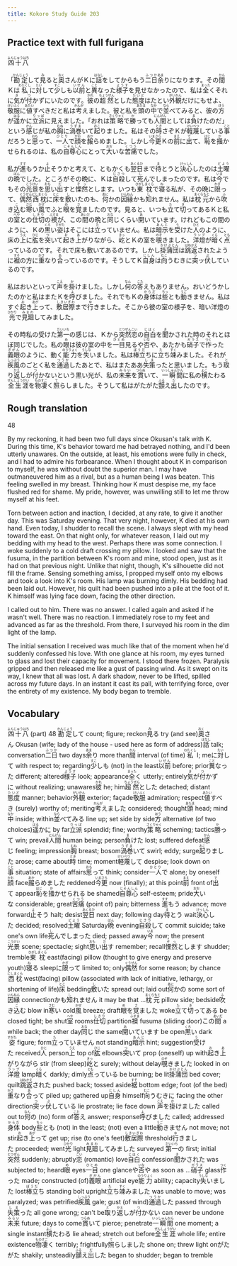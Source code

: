 ```yaml
---
title: Kokoro Study Guide 203
---
```


## Practice text with full furigana

<p>
<ruby><rb>四十八</rb><rt>よんじゅうはち</rt></ruby>
</p>

<p>
「<ruby><rb>勘定</rb><rt>かんじょう</rt></ruby>して<ruby><rb>見</rb><rt>み</rt></ruby>ると<ruby><rb>奥</rb><rt>おく</rt></ruby>さんがＫに<ruby><rb>話</rb><rt>はなし</rt></ruby>をしてからもう<ruby><rb>二日</rb><rt>ふつか</rt></ruby><ruby><rb>余</rb><rt>あま</rt></ruby>りになります。その<ruby><rb>間</rb><rt>かん</rt></ruby>Ｋは<ruby><rb>私</rb><rt>わたくし</rt></ruby>に<ruby><rb>対</rb><rt>たい</rt></ruby>して<ruby><rb>少</rb><rt>すこ</rt></ruby>しも<ruby><rb>以前</rb><rt>いぜん</rt></ruby>と<ruby><rb>異</rb><rt>こと</rt></ruby>なった<ruby><rb>様子</rb><rt>ようす</rt></ruby>を見せなかったので、私は<ruby><rb>全</rb><rt>まった</rt></ruby>くそれに<ruby><rb>気</rb><rt>き</rt></ruby>が<ruby><rb>付</rb><rt>つ</rt></ruby>かずにいたのです。<ruby><rb>彼</rb><rt>かれ</rt></ruby>の<ruby><rb>超然</rb><rt>ちょうぜん</rt></ruby>とした<ruby><rb>態度</rb><rt>たいど</rt></ruby>はたとい<ruby><rb>外観</rb><rt>がいかん</rt></ruby>だけにもせよ、<ruby><rb>敬服</rb><rt>けいふく</rt></ruby>に<ruby><rb>値</rb><rt>あたい</rt></ruby>すべきだと私は<ruby><rb>考</rb><rt>かんが</rt></ruby>えました。彼と私を<ruby><rb>頭</rb><rt>あたま</rt></ruby>の<ruby><rb>中</rb><rt>なか</rt></ruby>で<ruby><rb>並</rb><rt>なら</rt></ruby>べてみると、彼の<ruby><rb>方</rb><rt>ほう</rt></ruby>が<ruby><rb>遥</rb><rt>はる</rt></ruby>かに<ruby><rb>立派</rb><rt>りっぱ</rt></ruby>に見えました。「おれは<ruby><rb>策略</rb><rt>さくりゃく</rt></ruby>で<ruby><rb>勝</rb><rt>か</rt></ruby>っても<ruby><rb>人間</rb><rt>にんげん</rt></ruby>としては<ruby><rb>負</rb><rt>ま</rt></ruby>けたのだ」という<ruby><rb>感</rb><rt>かん</rt></ruby>じが私の<ruby><rb>胸</rb><rt>むね</rt></ruby>に<ruby><rb>渦巻</rb><rt>うずま</rt></ruby>いて<ruby><rb>起</rb><rt>おこ</rt></ruby>りました。私はその<ruby><rb>時</rb><rt>とき</rt></ruby>さぞＫが<ruby><rb>軽蔑</rb><rt>けいべつ</rt></ruby>している<ruby><rb>事</rb><rt>こと</rt></ruby>だろうと<ruby><rb>思</rb><rt>おも</rt></ruby>って、<ruby><rb>一人</rb><rt>ひとり</rt></ruby>で<ruby><rb>顔</rb><rt>かお</rt></ruby>を<ruby><rb>赧</rb><rt>あか</rt></ruby>らめました。しかし<ruby><rb>今更</rb><rt>いまさら</rt></ruby>Ｋの<ruby><rb>前</rb><rt>まえ</rt></ruby>に<ruby><rb>出</rb><rt>で</rt></ruby>て、<ruby><rb>恥</rb><rt>はじ</rt></ruby>を<ruby><rb>掻</rb><rt>か</rt></ruby>かせられるのは、私の<ruby><rb>自尊心</rb><rt>じそんしん</rt></ruby>にとって<ruby><rb>大</rb><rt>おお</rt></ruby>いな<ruby><rb>苦痛</rb><rt>くつう</rt></ruby>でした。
</p>

<p>
私が<ruby><rb>進</rb><rt>すす</rt></ruby>もうか<ruby><rb>止</rb><rt>よ</rt></ruby>そうかと考えて、ともかくも<ruby><rb>翌日</rb><rt>あくるひ</rt></ruby>まで<ruby><rb>待</rb><rt>ま</rt></ruby>とうと<ruby><rb>決心</rb><rt>けっしん</rt></ruby>したのは<ruby><rb>土曜</rb><rt>どよう</rt></ruby>の<ruby><rb>晩</rb><rt>ばん</rt></ruby>でした。ところがその晩に、Ｋは<ruby><rb>自殺</rb><rt>じさつ</rt></ruby>して<ruby><rb>死</rb><rt>し</rt></ruby>んでしまったのです。私は<ruby><rb>今</rb><rt>いま</rt></ruby>でもその<ruby><rb>光景</rb><rt>こうけい</rt></ruby>を<ruby><rb>思</rb><rt>おも</rt></ruby>い<ruby><rb>出</rb><rt>だ</rt></ruby>すと<ruby><rb>慄然</rb><rt>ぞっ</rt></ruby>とします。いつも<ruby><rb>東枕</rb><rt>ひがしまくら</rt></ruby>で<ruby><rb>寝</rb><rt>ね</rt></ruby>る私が、その晩に<ruby><rb>限</rb><rt>かぎ</rt></ruby>って、<ruby><rb>偶然</rb><rt>ぐうぜん</rt></ruby><ruby><rb>西枕</rb><rt>にしまくら</rt></ruby>に<ruby><rb>床</rb><rt>とこ</rt></ruby>を<ruby><rb>敷</rb><rt>し</rt></ruby>いたのも、<ruby><rb>何</rb><rt>あに</rt></ruby>かの<ruby><rb>因縁</rb><rt>いんねん</rt></ruby>かも<ruby><rb>知</rb><rt>し</rt></ruby>れません。私は<ruby><rb>枕元</rb><rt>まくらもと</rt></ruby>から<ruby><rb>吹</rb><rt>ふ</rt></ruby>き<ruby><rb>込</rb><rt>こ</rt></ruby>む<ruby><rb>寒</rb><rt>さむ</rt></ruby>い<ruby><rb>風</rb><rt>かぜ</rt></ruby>でふと<ruby><rb>眼</rb><rt>め</rt></ruby>を<ruby><rb>覚</rb><rt>さ</rt></ruby>ましたのです。見ると、いつも<ruby><rb>立</rb><rt>た</rt></ruby>て<ruby><rb>切</rb><rt>き</rt></ruby>ってあるＫと私の<ruby><rb>室</rb><rt>へや</rt></ruby>との<ruby><rb>仕切</rb><rt>しきり</rt></ruby>の<ruby><rb>襖</rb><rt>ふすま</rt></ruby>が、この<ruby><rb>間</rb><rt>あいだ</rt></ruby>の晩と<ruby><rb>同</rb><rt>おな</rt></ruby>じくらい<ruby><rb>開</rb><rt>あ</rt></ruby>いています。けれどもこの間のように、Ｋの<ruby><rb>黒</rb><rt>くろ</rt></ruby>い<ruby><rb>姿</rb><rt>すがた</rt></ruby>はそこには<ruby><rb>立</rb><rt>た</rt></ruby>っていません。私は<ruby><rb>暗示</rb><rt>あんじ</rt></ruby>を<ruby><rb>受</rb><rt>う</rt></ruby>けた<ruby><rb>人</rb><rt>ひと</rt></ruby>のように、床の<ruby><rb>上</rb><rt>うえ</rt></ruby>に<ruby><rb>肱</rb><rt>ひじ</rt></ruby>を<ruby><rb>突</rb><rt>つ</rt></ruby>いて<ruby><rb>起</rb><rt>お</rt></ruby>き<ruby><rb>上</rb><rt>あ</rt></ruby>がりながら、<ruby><rb>屹</rb><rt>きっ</rt></ruby>とＫの室を<ruby><rb>覗</rb><rt>のぞ</rt></ruby>きました。<ruby><rb>洋燈</rb><rt>ランプ</rt></ruby>が<ruby><rb>暗</rb><rt>くら</rt></ruby>く<ruby><rb>点</rb><rt>とも</rt></ruby>っているのです。それで床も敷いてあるのです。しかし<ruby><rb>掛蒲団</rb><rt>かけぶとん</rt></ruby>は<ruby><rb>跳返</rb><rt>はねかえ</rt></ruby>されたように<ruby><rb>裾</rb><rt>すそ</rt></ruby>の方に<ruby><rb>重</rb><rt>かさ</rt></ruby>なり<ruby><rb>合</rb><rt>あ</rt></ruby>っているのです。そうしてＫ<ruby><rb>自身</rb><rt>じしん</rt></ruby>は<ruby><rb>向</rb><rt>むこ</rt></ruby>うむきに<ruby><rb>突</rb><rt>つ</rt></ruby>ッ<ruby><rb>伏</rb><rt>ぷ</rt></ruby>しているのです。
</p>

<p>
私はおいといって<ruby><rb>声</rb><rt>こえ</rt></ruby>を<ruby><rb>掛</rb><rt>か</rt></ruby>けました。しかし<ruby><rb>何</rb><rt>なん</rt></ruby>の<ruby><rb>答</rb><rt>こた</rt></ruby>えもありません。おいどうかしたのかと私はまたＫを<ruby><rb>呼</rb><rt>よ</rt></ruby>びました。それでもＫの<ruby><rb>身体</rb><rt>からだ</rt></ruby>は<ruby><rb>些</rb><rt>ちっ</rt></ruby>とも<ruby><rb>動</rb><rt>うご</rt></ruby>きません。私はすぐ<ruby><rb>起</rb><rt>お</rt></ruby>き<ruby><rb>上</rb><rt>あが</rt></ruby>って、<ruby><rb>敷居際</rb><rt>しきいぎわ</rt></ruby>まで<ruby><rb>行</rb><rt>ゆ</rt></ruby>きました。そこから彼の室の様子を、暗い洋燈の<ruby><rb>光</rb><rt>ひかり</rt></ruby>で<ruby><rb>見廻</rb><rt>みまわ</rt></ruby>してみました。
</p>

<p>
その時私の受けた<ruby><rb>第一</rb><rt>だいいち</rt></ruby>の感じは、Ｋから<ruby><rb>突然</rb><rt>とつぜん</rt></ruby><ruby><rb>恋</rb><rt>こい</rt></ruby>の<ruby><rb>自白</rb><rt>じはく</rt></ruby>を<ruby><rb>聞</rb><rt>き</rt></ruby>かされた時のそれとほぼ同じでした。私の<ruby><rb>眼</rb><rt>め</rt></ruby>は彼の室の中を<ruby><rb>一目</rb><rt>ひとめ</rt></ruby>見るや<ruby><rb>否</rb><rt>いな</rt></ruby>や、あたかも<ruby><rb>硝子</rb><rt>ガラス</rt></ruby>で<ruby><rb>作</rb><rt>つく</rt></ruby>った<ruby><rb>義眼</rb><rt>ぎがん</rt></ruby>のように、動く<ruby><rb>能力</rb><rt>のうりょく</rt></ruby>を<ruby><rb>失</rb><rt>うしな</rt></ruby>いました。私は<ruby><rb>棒立</rb><rt>ぼうだ</rt></ruby>ちに<ruby><rb>立</rb><rt>た</rt></ruby>ち<ruby><rb>竦</rb><rt>すく</rt></ruby>みました。それが<ruby><rb>疾風</rb><rt>しっぷう</rt></ruby>のごとく私を<ruby><rb>通過</rb><rt>つうか</rt></ruby>したあとで、私はまたああ<ruby><rb>失策</rb><rt>しま</rt></ruby>ったと思いました。もう<ruby><rb>取</rb><rt>と</rt></ruby>り<ruby><rb>返</rb><rt>かえ</rt></ruby>しが<ruby><rb>付</rb><rt>つ</rt></ruby>かないという黒い光が、私の<ruby><rb>未来</rb><rt>みらい</rt></ruby>を<ruby><rb>貫</rb><rt>つらぬ</rt></ruby>いて、<ruby><rb>一瞬間</rb><rt>いっしゅんかん</rt></ruby>に私の<ruby><rb>横</rb><rt>よこ</rt></ruby>たわる<ruby><rb>全生涯</rb><rt>ぜんしょうがい</rt></ruby>を<ruby><rb>物凄</rb><rt>ものすご</rt></ruby>く<ruby><rb>照</rb><rt>て</rt></ruby>らしました。そうして私はがたがた<ruby><rb>顫</rb><rt>ふる</rt></ruby>え<ruby><rb>出</rb><rt>だ</rt></ruby>したのです。
</p>


## Rough translation

48

By my reckoning, it had been two full days since Okusan's talk with K. During this time, K's behavior toward me had betrayed nothing, and I'd been utterly unawares. On the outside, at least, his emotions were fully in check, and I had to admire his forbearance. When I thought about K in comparison to myself, he was without doubt the superior man. I may have outmaneuvered him as a rival, but as a human being I was beaten. This feeling swelled in my breast. Thinking how K must despise me, my face flushed red for shame. My pride, however, was unwilling still to let me throw myself at his feet.

Torn between action and inaction, I decided, at any rate, to give it another day. This was Saturday evening. That very night, however, K died at his own hand. Even today, I shudder to recall the scene. I always slept with my head toward the east. On that night only, for whatever reason, I laid out my bedding with my head to the west. Perhaps there was some connection. I woke suddenly to a cold draft crossing my pillow. I looked and saw that the fusuma, in the partition between K's room and mine, stood open, just as it had on that previous night. Unlike that night, though, K's silhouette did not fill the frame. Sensing something amiss, I propped myself onto my elbows and took a look into K's room. His lamp was burning dimly. His bedding had been laid out. However, his quilt had been pushed into a pile at the foot of it. K himself was lying face down, facing the other direction.

I called out to him. There was no answer. I called again and asked if he wasn't well. There was no reaction. I immediately rose to my feet and advanced as far as the threshold. From there, I surveyed his room in the dim light of the lamp.

The initial sensation I received was much like that of the moment when he'd suddenly confessed his love. With one glance at his room, my eyes turned to glass and lost their capacity for movement. I stood there frozen. Paralysis gripped and then released me like a gust of passing wind. As it swept on its way, I knew that all was lost.  A dark shadow, never to be lifted, spilled across my future days. In an instant it cast its pall, with terrifying force, over the entirety of my existence. My body began to tremble.    


## Vocabulary

<p>
<span class="vocabstudy"><ruby><rb>四十八</rb><rt>よんじゅうはち</rt></ruby>&nbsp;(part) 48</span>
<span class="vocabstudy"><ruby><rb>勘定</rb><rt>かんじょう</rt></ruby>して&nbsp;count; figure; reckon</span><span class="vocabstudy"><ruby><rb>見</rb><rt>み</rt></ruby>る&nbsp;try (and see)</span><span class="vocabstudy"><ruby><rb>奥</rb><rt>おく</rt></ruby>さん&nbsp;Okusan (wife; lady of the house - used here as form of address)</span><span class="vocabstudy"><ruby><rb>話</rb><rt>はなし</rt></ruby>&nbsp;talk; conversation</span><span class="vocabstudy"><ruby><rb>二日</rb><rt>ふつか</rt></ruby>&nbsp;two days</span><span class="vocabstudy"><ruby><rb>余</rb><rt>あま</rt></ruby>り&nbsp;more than</span><span class="vocabstudy"><ruby><rb>間</rb><rt>かん</rt></ruby>&nbsp;interval (of time)</span><span class="vocabstudy"><ruby><rb>私</rb><rt>わたくし</rt></ruby>&nbsp;I; me</span><span class="vocabstudy">に<ruby><rb>対</rb><rt>たい</rt></ruby>して&nbsp;with respect to; regarding</span><span class="vocabstudy"><ruby><rb>少</rb><rt>すこ</rt></ruby>しも&nbsp;(not) in the least</span><span class="vocabstudy"><ruby><rb>以前</rb><rt>いぜん</rt></ruby>&nbsp;before; prior</span><span class="vocabstudy"><ruby><rb>異</rb><rt>こと</rt></ruby>なった&nbsp;different; altered</span><span class="vocabstudy"><ruby><rb>様子</rb><rt>ようす</rt></ruby>&nbsp;look; appearance</span><span class="vocabstudy"><ruby><rb>全</rb><rt>まった</rt></ruby>く&nbsp;utterly; entirely</span><span class="vocabstudy"><ruby><rb>気</rb><rt>き</rt></ruby>が<ruby><rb>付</rb><rt>つ</rt></ruby>かずに&nbsp;without realizing; unawares</span><span class="vocabstudy"><ruby><rb>彼</rb><rt>かれ</rt></ruby>&nbsp;he; him</span><span class="vocabstudy"><ruby><rb>超然</rb><rt>ちょうぜん</rt></ruby>とした&nbsp;detached; distant</span><span class="vocabstudy"><ruby><rb>態度</rb><rt>たいど</rt></ruby>&nbsp;manner; behavior</span><span class="vocabstudy"><ruby><rb>外観</rb><rt>がいかん</rt></ruby>&nbsp;exterior; façade</span><span class="vocabstudy"><ruby><rb>敬服</rb><rt>けいふく</rt></ruby>&nbsp;admiration; respect</span><span class="vocabstudy"><ruby><rb>値</rb><rt>あたい</rt></ruby>すべき&nbsp;(surely) worthy of; meriting</span><span class="vocabstudy"><ruby><rb>考</rb><rt>かんが</rt></ruby>えました&nbsp;considered; thought</span><span class="vocabstudy"><ruby><rb>頭</rb><rt>あたま</rt></ruby>&nbsp;head; mind</span><span class="vocabstudy"><ruby><rb>中</rb><rt>なか</rt></ruby>&nbsp;inside; within</span><span class="vocabstudy"><ruby><rb>並</rb><rt>なら</rt></ruby>べてみる&nbsp;line up; set side by side</span><span class="vocabstudy"><ruby><rb>方</rb><rt>ほう</rt></ruby>&nbsp;alternative (of two choices)</span><span class="vocabstudy"><ruby><rb>遥</rb><rt>はる</rt></ruby>かに&nbsp;by far</span><span class="vocabstudy"><ruby><rb>立派</rb><rt>りっぱ</rt></ruby>&nbsp;splendid; fine; worthy</span><span class="vocabstudy"><ruby><rb>策略</rb><rt>さくりゃく</rt></ruby>&nbsp;scheming; tactics</span><span class="vocabstudy"><ruby><rb>勝</rb><rt>か</rt></ruby>って&nbsp;win; prevail</span><span class="vocabstudy"><ruby><rb>人間</rb><rt>にんげん</rt></ruby>&nbsp;human being; person</span><span class="vocabstudy"><ruby><rb>負</rb><rt>ま</rt></ruby>けた&nbsp;lost; suffered defeat</span><span class="vocabstudy"><ruby><rb>感</rb><rt>かん</rt></ruby>じ&nbsp;feeling; impression</span><span class="vocabstudy"><ruby><rb>胸</rb><rt>むね</rt></ruby>&nbsp;breast; bosom</span><span class="vocabstudy"><ruby><rb>渦巻</rb><rt>うずま</rt></ruby>いて&nbsp;swirl; eddy; surge</span><span class="vocabstudy"><ruby><rb>起</rb><rt>おこ</rt></ruby>りました&nbsp;arose; came about</span><span class="vocabstudy"><ruby><rb>時</rb><rt>とき</rt></ruby>&nbsp;time; moment</span><span class="vocabstudy"><ruby><rb>軽蔑</rb><rt>けいべつ</rt></ruby>して&nbsp;despise; look down on</span><span class="vocabstudy"><ruby><rb>事</rb><rt>こと</rt></ruby>&nbsp;situation; state of affairs</span><span class="vocabstudy"><ruby><rb>思</rb><rt>おも</rt></ruby>って&nbsp;think; consider</span><span class="vocabstudy"><ruby><rb>一人</rb><rt>ひとり</rt></ruby>で&nbsp;alone; by oneself</span><span class="vocabstudy"><ruby><rb>顔</rb><rt>かお</rt></ruby>&nbsp;face</span><span class="vocabstudy"><ruby><rb>赧</rb><rt>あか</rt></ruby>らめました&nbsp;reddened</span><span class="vocabstudy"><ruby><rb>今更</rb><rt>いまさら</rt></ruby>&nbsp;now (finally); at this point</span><span class="vocabstudy"><ruby><rb>前</rb><rt>まえ</rt></ruby>&nbsp;front of</span><span class="vocabstudy"><ruby><rb>出</rb><rt>で</rt></ruby>て&nbsp;appear</span><span class="vocabstudy"><ruby><rb>恥</rb><rt>はじ</rt></ruby>を<ruby><rb>掻</rb><rt>か</rt></ruby>かせられる&nbsp;be shamed</span><span class="vocabstudy"><ruby><rb>自尊心</rb><rt>じそんしん</rt></ruby>&nbsp;self-esteem; pride</span><span class="vocabstudy"><ruby><rb>大</rb><rt>おお</rt></ruby>いな&nbsp;considerable; great</span><span class="vocabstudy"><ruby><rb>苦痛</rb><rt>くつう</rt></ruby>&nbsp;(point of) pain; bitterness</span>
<span class="vocabstudy"><ruby><rb>進</rb><rt>すす</rt></ruby>もう&nbsp;advance; move forward</span><span class="vocabstudy"><ruby><rb>止</rb><rt>よ</rt></ruby>そう&nbsp;halt; desist</span><span class="vocabstudy"><ruby><rb>翌日</rb><rt>あくるひ</rt></ruby>&nbsp;next day; following day</span><span class="vocabstudy"><ruby><rb>待</rb><rt>ま</rt></ruby>とう&nbsp;wait</span><span class="vocabstudy"><ruby><rb>決心</rb><rt>けっしん</rt></ruby>した&nbsp;decided; resolved</span><span class="vocabstudy"><ruby><rb>土曜</rb><rt>どよう</rt></ruby>&nbsp;Saturday</span><span class="vocabstudy"><ruby><rb>晩</rb><rt>ばん</rt></ruby>&nbsp;evening</span><span class="vocabstudy"><ruby><rb>自殺</rb><rt>じさつ</rt></ruby>して&nbsp;commit suicide; take one's own life</span><span class="vocabstudy"><ruby><rb>死</rb><rt>し</rt></ruby>んでしまった&nbsp;died; passed away</span><span class="vocabstudy"><ruby><rb>今</rb><rt>いま</rt></ruby>&nbsp;now; the present</span><span class="vocabstudy"><ruby><rb>光景</rb><rt>こうけい</rt></ruby>&nbsp;scene; spectacle; sight</span><span class="vocabstudy"><ruby><rb>思</rb><rt>おも</rt></ruby>い<ruby><rb>出</rb><rt>だ</rt></ruby>す&nbsp;remember; recall</span><span class="vocabstudy"><ruby><rb>慄然</rb><rt>ぞっ</rt></ruby>とします&nbsp;shudder; tremble</span><span class="vocabstudy"><ruby><rb>東枕</rb><rt>ひがしまくら</rt></ruby>&nbsp;east(facing) pillow (thought to give energy and preserve youth)</span><span class="vocabstudy"><ruby><rb>寝</rb><rt>ね</rt></ruby>る&nbsp;sleep</span><span class="vocabstudy">に<ruby><rb>限</rb><rt>かぎ</rt></ruby>って&nbsp;limited to; only</span><span class="vocabstudy"><ruby><rb>偶然</rb><rt>ぐうぜん</rt></ruby>&nbsp;for some reason; by chance</span><span class="vocabstudy"><ruby><rb>西枕</rb><rt>にしまくら</rt></ruby>&nbsp;west(facing) pillow (associated with lack of initiative, lethargy, or shortening of life)</span><span class="vocabstudy"><ruby><rb>床</rb><rt>とこ</rt></ruby>&nbsp;bedding</span><span class="vocabstudy"><ruby><rb>敷</rb><rt>し</rt></ruby>いた&nbsp;spread out; laid out</span><span class="vocabstudy"><ruby><rb>何</rb><rt>あに</rt></ruby>かの&nbsp;some sort of</span><span class="vocabstudy"><ruby><rb>因縁</rb><rt>いんねん</rt></ruby>&nbsp;connection</span><span class="vocabstudy">かも<ruby><rb>知</rb><rt>し</rt></ruby>れません&nbsp;it may be that ...</span><span class="vocabstudy"><ruby><rb>枕元</rb><rt>まくらもと</rt></ruby>&nbsp;pillow side; bedside</span><span class="vocabstudy"><ruby><rb>吹</rb><rt>ふ</rt></ruby>き<ruby><rb>込</rb><rt>こ</rt></ruby>む&nbsp;blow in</span><span class="vocabstudy"><ruby><rb>寒</rb><rt>さむ</rt></ruby>い&nbsp;cold</span><span class="vocabstudy"><ruby><rb>風</rb><rt>かぜ</rt></ruby>&nbsp;breeze; draft</span><span class="vocabstudy"><ruby><rb>眼</rb><rt>め</rt></ruby>を<ruby><rb>覚</rb><rt>さ</rt></ruby>ました&nbsp;woke</span><span class="vocabstudy"><ruby><rb>立</rb><rt>た</rt></ruby>て<ruby><rb>切</rb><rt>き</rt></ruby>ってある&nbsp;be closed tight; be shut</span><span class="vocabstudy"><ruby><rb>室</rb><rt>へや</rt></ruby>&nbsp;rooms</span><span class="vocabstudy"><ruby><rb>仕切</rb><rt>しきり</rt></ruby>&nbsp;partition</span><span class="vocabstudy"><ruby><rb>襖</rb><rt>ふすま</rt></ruby>&nbsp;fusuma (sliding door)</span><span class="vocabstudy">この<ruby><rb>間</rb><rt>あいだ</rt></ruby>&nbsp;a while back; the other day</span><span class="vocabstudy"><ruby><rb>同</rb><rt>おな</rt></ruby>じ&nbsp;the same</span><span class="vocabstudy"><ruby><rb>開</rb><rt>あ</rt></ruby>いています&nbsp;be open</span><span class="vocabstudy"><ruby><rb>黒</rb><rt>くろ</rt></ruby>い&nbsp;dark</span><span class="vocabstudy"><ruby><rb>姿</rb><rt>すがた</rt></ruby>&nbsp;figure; form</span><span class="vocabstudy"><ruby><rb>立</rb><rt>た</rt></ruby>っていません&nbsp;not standing</span><span class="vocabstudy"><ruby><rb>暗示</rb><rt>あんじ</rt></ruby>&nbsp;hint; suggestion</span><span class="vocabstudy"><ruby><rb>受</rb><rt>う</rt></ruby>けた&nbsp;received</span><span class="vocabstudy"><ruby><rb>人</rb><rt>ひと</rt></ruby>&nbsp;person</span><span class="vocabstudy"><ruby><rb>上</rb><rt>うえ</rt></ruby>&nbsp;top of</span><span class="vocabstudy"><ruby><rb>肱</rb><rt>ひじ</rt></ruby>&nbsp;elbows</span><span class="vocabstudy"><ruby><rb>突</rb><rt>つ</rt></ruby>いて&nbsp;prop (oneself) up with</span><span class="vocabstudy"><ruby><rb>起</rb><rt>お</rt></ruby>き<ruby><rb>上</rb><rt>あ</rt></ruby>がりながら&nbsp;stir (from sleep)</span><span class="vocabstudy"><ruby><rb>屹</rb><rt>きっ</rt></ruby>と&nbsp;surely; without delay</span><span class="vocabstudy"><ruby><rb>覗</rb><rt>のぞ</rt></ruby>きました&nbsp;looked in on</span><span class="vocabstudy"><ruby><rb>洋燈</rb><rt>ランプ</rt></ruby>&nbsp;lamp</span><span class="vocabstudy"><ruby><rb>暗</rb><rt>くら</rt></ruby>く&nbsp;darkly; dimly</span><span class="vocabstudy"><ruby><rb>点</rb><rt>とも</rt></ruby>っている&nbsp;be burning; be lit</span><span class="vocabstudy"><ruby><rb>掛蒲団</rb><rt>かけぶとん</rt></ruby>&nbsp;bed cover; quilt</span><span class="vocabstudy"><ruby><rb>跳返</rb><rt>はねかえ</rt></ruby>された&nbsp;pushed back; tossed aside</span><span class="vocabstudy"><ruby><rb>裾</rb><rt>すそ</rt></ruby>&nbsp;bottom edge; foot (of the bed)</span><span class="vocabstudy"><ruby><rb>重</rb><rt>かさ</rt></ruby>なり<ruby><rb>合</rb><rt>あ</rt></ruby>って&nbsp;piled up; gathered up</span><span class="vocabstudy"><ruby><rb>自身</rb><rt>じしん</rt></ruby>&nbsp;himself</span><span class="vocabstudy"><ruby><rb>向</rb><rt>むこ</rt></ruby>うむきに&nbsp;facing the other direction</span><span class="vocabstudy"><ruby><rb>突</rb><rt>つ</rt></ruby>ッ<ruby><rb>伏</rb><rt>ぷ</rt></ruby>している&nbsp;lie prostrate; lie face down</span>
<span class="vocabstudy"><ruby><rb>声</rb><rt>こえ</rt></ruby>を<ruby><rb>掛</rb><rt>か</rt></ruby>けました&nbsp;called out to</span><span class="vocabstudy"><ruby><rb>何</rb><rt>なん</rt></ruby>の&nbsp;(no) form of</span><span class="vocabstudy"><ruby><rb>答</rb><rt>こた</rt></ruby>え&nbsp;answer; response</span><span class="vocabstudy"><ruby><rb>呼</rb><rt>よ</rt></ruby>びました&nbsp;called; addressed</span><span class="vocabstudy"><ruby><rb>身体</rb><rt>からだ</rt></ruby>&nbsp;body</span><span class="vocabstudy"><ruby><rb>些</rb><rt>ちっ</rt></ruby>とも&nbsp;(not) in the least; (not) even a little</span><span class="vocabstudy"><ruby><rb>動</rb><rt>うご</rt></ruby>きません&nbsp;not move; not stir</span><span class="vocabstudy"><ruby><rb>起</rb><rt>お</rt></ruby>き<ruby><rb>上</rb><rt>あが</rt></ruby>って&nbsp;get up; rise (to one's feet)</span><span class="vocabstudy"><ruby><rb>敷居際</rb><rt>しきいぎわ</rt></ruby>&nbsp;threshold</span><span class="vocabstudy"><ruby><rb>行</rb><rt>ゆ</rt></ruby>きました&nbsp;proceeded; went</span><span class="vocabstudy"><ruby><rb>光</rb><rt>ひかり</rt></ruby>&nbsp;light</span><span class="vocabstudy"><ruby><rb>見廻</rb><rt>みまわ</rt></ruby>してみました&nbsp;surveyed</span>
<span class="vocabstudy"><ruby><rb>第一</rb><rt>だいいち</rt></ruby>の&nbsp;first; initial</span><span class="vocabstudy"><ruby><rb>突然</rb><rt>とつぜん</rt></ruby>&nbsp;suddenly; abruptly</span><span class="vocabstudy"><ruby><rb>恋</rb><rt>こい</rt></ruby>&nbsp;(romantic) love</span><span class="vocabstudy"><ruby><rb>自白</rb><rt>じはく</rt></ruby>&nbsp;confession</span><span class="vocabstudy"><ruby><rb>聞</rb><rt>き</rt></ruby>かされた&nbsp;was subjected to; heard</span><span class="vocabstudy"><ruby><rb>眼</rb><rt>め</rt></ruby>&nbsp;eyes</span><span class="vocabstudy"><ruby><rb>一目</rb><rt>ひとめ</rt></ruby>&nbsp;one glance</span><span class="vocabstudy">や<ruby><rb>否</rb><rt>いな</rt></ruby>や&nbsp;as soon as ...</span><span class="vocabstudy"><ruby><rb>硝子</rb><rt>ガラス</rt></ruby>&nbsp;glass</span><span class="vocabstudy"><ruby><rb>作</rb><rt>つく</rt></ruby>った&nbsp;made; constructed (of)</span><span class="vocabstudy"><ruby><rb>義眼</rb><rt>ぎがん</rt></ruby>&nbsp;artificial eye</span><span class="vocabstudy"><ruby><rb>能力</rb><rt>のうりょく</rt></ruby>&nbsp;ability; capacity</span><span class="vocabstudy"><ruby><rb>失</rb><rt>うしな</rt></ruby>いました&nbsp;lost</span><span class="vocabstudy"><ruby><rb>棒立</rb><rt>ぼうだ</rt></ruby>ち&nbsp;standing bolt upright</span><span class="vocabstudy"><ruby><rb>立</rb><rt>た</rt></ruby>ち<ruby><rb>竦</rb><rt>すく</rt></ruby>みました&nbsp;was unable to move; was paralyzed; was petrified</span><span class="vocabstudy"><ruby><rb>疾風</rb><rt>しっぷう</rt></ruby>&nbsp;gale; gust (of wind)</span><span class="vocabstudy"><ruby><rb>通過</rb><rt>つうか</rt></ruby>した&nbsp;passed through</span><span class="vocabstudy"><ruby><rb>失策</rb><rt>しま</rt></ruby>った&nbsp;all gone wrong; can't be</span><span class="vocabstudy"><ruby><rb>取</rb><rt>と</rt></ruby>り<ruby><rb>返</rb><rt>かえ</rt></ruby>しが<ruby><rb>付</rb><rt>つ</rt></ruby>かない&nbsp;can never be undone</span><span class="vocabstudy"><ruby><rb>未来</rb><rt>みらい</rt></ruby>&nbsp;future; days to come</span><span class="vocabstudy"><ruby><rb>貫</rb><rt>つらぬ</rt></ruby>いて&nbsp;pierce; penetrate</span><span class="vocabstudy"><ruby><rb>一瞬間</rb><rt>いっしゅんかん</rt></ruby>&nbsp;one moment; a single instant</span><span class="vocabstudy"><ruby><rb>横</rb><rt>よこ</rt></ruby>たわる&nbsp;lie ahead; stretch out before</span><span class="vocabstudy"><ruby><rb>全生涯</rb><rt>ぜんしょうがい</rt></ruby>&nbsp;whole life; entire existence</span><span class="vocabstudy"><ruby><rb>物凄</rb><rt>ものすご</rt></ruby>く&nbsp;terribly; frightfully</span><span class="vocabstudy"><ruby><rb>照</rb><rt>て</rt></ruby>らしました&nbsp;shone on; threw light on</span><span class="vocabstudy">がたがた&nbsp;shakily; unsteadily</span><span class="vocabstudy"><ruby><rb>顫</rb><rt>ふる</rt></ruby>え<ruby><rb>出</rb><rt>だ</rt></ruby>した&nbsp;began to shudder; began to tremble</span>
</p>

